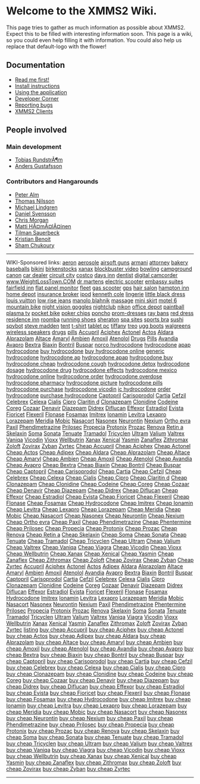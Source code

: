 = Welcome to the XMMS2 Wiki. =


This page tries to gather as much information as possible about XMMS2. Expect this to be filled with interesting information soon. This page is a wiki, so you could even help filling it with information. You could also help us replace that default-logo with the flower!

== Documentation ==

* [[Read me first!]]
* [[Install instructions]]
* [[Using the application]]
* [[Developer Corner]]
* [[Reporting bugs]]
* [[XMMS2 Clients]]

== People involved ==

=== Main development ===
* [[Tobias RundstrÃ¶m]]
* [[User:Anders Gustafsson|Anders Gustafsson]]

=== Contributors and Hangarounds ===
* [[Peter Alm]]
* [[Thomas Nilsson]]
* [[Michael Lindgren]]
* [[Daniel Svensson]]
* [[Chris Morgan]]
* [[Matti HÃ¤mÃ¤lÃ¤inen]]
* [[Tilman Sauerbeck]]
* [[Kristian Benoit]]
* [[Sham Chukoury]]

----
WIKI-Sponsored links:
[http://aeron-sites.uni.cc aeron]
[http://aerosole-sites.uni.cc aerosole]
[http://airsoft-guns-sites.uni.cc airsoft guns]
[http://armani-sites.uni.cc armani]
[http://attorney-sites.uni.cc attorney]
[http://bakery-sites.t35.com bakery]
[http://baseballs-sites.4t.com baseballs]
[http://bikini-sites.flywebs.com bikini]
[http://birkenstocks-sites.hostrim.com birkenstocks]
[http://www.x.se/9a4 xanax]
[http://blockbuster-video-sites.sbn.bz blockbuster video]
[http://bowling-sites.wol.bz bowling]
[http://campground-sites.cameroun.ws campground]
[http://canon-sites.free-25.de canon]
[http://car-dealer-sites.uni.cc car dealer]
[http://circuit-city-sites.uni.cc circuit city]
[http://costco-sites.uni.cc costco]
[http://days-inn-sites.uni.cc days inn]
[http://dentist-sites.uni.cc dentist]
[http://digital-camcorder-s.uni.cc digital camcorder]
[http://weightlosstown.com/ www.WeightLossTown.COM]
[http://dr-martens-sites.uni.cc dr martens]
[http://electric-scooter.uni.cc electric scooter]
[http://embassy-suites-sites.uni.cc embassy suites]
[http://fairfield-inn-sites.uni.cc fairfield inn]
[http://flat-panel-monitor-s.uni.cc flat panel monitor]
[http://fleet-sites.uni.cc fleet]
[http://gas-scooter-sites.uni.cc gas scooter]
[http://gps-sites.uni.cc gps]
[http://hair-salon-sites.uni.cc hair salon]
[http://hampton-inn-sites.uni.cc hampton inn]
[http://home-depot-sites.uni.cc home depot]
[http://insurance-broker.uni.cc insurance broker]
[http://ipod-sites.uni.cc ipod]
[http://kenneth-cole-sites.uni.cc kenneth cole]
[http://lingerie-sites.uni.cc lingerie]
[http://little-black-dress.uni.cc little black dress]
[http://louis-vuitton-sites.uni.cc louis vuitton]
[http://low-rise-jeans.uni.cc low rise jeans]
[http://manolo-blahnik-sites.uni.cc manolo blahnik]
[http://massage-sites.uni.cc massage]
[http://mini-skirt-sites.uni.cc mini skirt]
[http://motel-6-sites.uni.cc motel 6]
[http://mountain-bike-sites.uni.cc mountain bike]
[http://night-vision-goggles.uni.cc night vision goggles]
[http://nightclub-sites.uni.cc nightclub]
[http://nikon-sites.uni.cc nikon]
[http://office-depot-sites.uni.cc office depot]
[http://paintball-sites.uni.cc paintball]
[http://plasma-tv-sites.uni.cc plasma tv]
[http://pocket-bike-sites.uni.cc pocket bike]
[http://poker-chips-sites.uni.cc poker chips]
[http://poncho-sites.uni.cc poncho]
[http://prom-dresses-sites.uni.cc prom-dresses]
[http://ray-bans-sites.uni.cc ray bans]
[http://red-dress-sites.uni.cc red dress]
[http://residence-inn-sites.uni.cc residence inn]
[http://roomba-sites.uni.cc roomba]
[http://running-shoes-sites.uni.cc running shoes]
[http://sheraton-sites.uni.cc sheraton]
[http://spa-sites.uni.cc spa sites]
[http://sports-bra-sites.uni.cc sports bra]
[http://sushi-sites.uni.cc sushi]
[http://spybot-sites.uni.cc spybot]
[http://steve-madden-sites.uni.cc steve madden]
[http://tent-sites.uni.cc tent]
[http://t-shirt-sites.uni.cc t-shirt]
[http://tablet-pc-sites.uni.cc tablet pc]
[http://tiffany-sites.uni.cc tiffany]
[http://treo-sites.uni.cc treo]
[http://ugg-boots-sites.uni.cc ugg boots]
[http://walgreens-sites.uni.cc walgreens]
[http://wireless-speakers.uni.cc wireless speakers]
[http://x911.net drugs]
[http://c911c.com pills]
[http://accupril.b3.nu Accupril]
[http://aciphex.b3.nu Aciphex]
[http://actonel.b3.nu Actonel]
[http://actos.b3.nu Actos]
[http://aldara.b3.nu Aldara]
[http://alprazolam.b3.nu Alprazolam]
[http://altace.b3.nu Altace]
[http://amaryl.b3.nu Amaryl]
[http://ambien.b3.nu Ambien]
[http://amoxil.b3.nu Amoxil]
[http://atenolol.b3.nu Atenolol]
[http://x911.net/ Drugs]
[http://c911c.com/ Pills]
[http://avandia.b3.nu Avandia]
[http://avapro.b3.nu Avapro]
[http://bextra.b3.nu Bextra]
[http://biaxin.b3.nu Biaxin]
[http://bontril.b3.nu Bontril]
[http://buspar.b3.nu Buspar]
[http://h-norco-hydro.uni.cc norco hydrocodone]
[http://h-hydrocodone.uni.cc hydrocodone]
[http://h-apap-hydrocodone.uni.cc apap hydrocodone]
[http://h-buy-hydrocodone.uni.cc buy hydrocodone]
[http://h-buy-hydro-online.uni.cc buy hydrocodone online]
[http://h-generic-hydro.uni.cc generic hydrocodone]
[http://h-hydrocodone-ap.uni.cc hydrocodone ap]
[http://h-hydrocodone-apap.uni.cc hydrocodone apap]
[http://h-hydrocodone-buy.uni.cc hydrocodone buy]
[http://h-hydrocodone-cheap.uni.cc hydrocodone cheap]
[http://h-hydrocodone-cough.uni.cc hydrocodone cough]
[http://h-hydrocodone-detox.uni.cc hydrocodone detox]
[http://h-hydro-dosage.uni.cc hydrocodone dosage]
[http://h-hydrocodone-drug.uni.cc hydrocodone drug]
[http://h-hydro-effects.uni.cc hydrocodone effects]
[http://h-hydro-mexico.uni.cc hydrocodone mexico]
[http://h-hydro-online.uni.cc hydrocodone online]
[http://h-hydro-order.uni.cc hydrocodone order]
[http://h-hydro-overdose.uni.cc hydrocodone overdose]
[http://h-hydro-pharmacy.uni.cc hydrocodone pharmacy]
[http://h-hydro-picture.uni.cc hydrocodone picture]
[http://h-hydro-pills.uni.cc hydrocodone pills]
[http://h-hydro-purchase.uni.cc hydrocodone purchase]
[http://h-hydro-vicodin.uni.cc hydrocodone vicodin]
[http://h-ic-hydrocodone.uni.cc ic hydrocodone]
[http://h-order-hydro.uni.cc order hydrocodone]
[http://h-purchase-hydro.uni.cc purchase hydrocodone]
[http://captopril.b3.nu Captopril]
[http://carisoprodol.b3.nu Carisoprodol]
[http://cartia.b3.nu Cartia]
[http://cefzil.b3.nu Cefzil]
[http://celebrex.b3.nu Celebrex]
[http://celexa.b3.nu Celexa]
[http://cialis.b3.nu Cialis]
[http://cipro.b3.nu Cipro]
[http://claritin-d.b3.nu Claritin d]
[http://clonazepam.b3.nu Clonazepam]
[http://clonidine.b3.nu Clonidine]
[http://codeine.b3.nu Codeine]
[http://coreg.b3.nu Coreg]
[http://cozaar.b3.nu Cozaar]
[http://denavir.b3.nu Denavir]
[http://diazepam.b3.nu Diazepam]
[http://didrex.b3.nu Didrex]
[http://diflucan.b3.nu Diflucan]
[http://effexor.b3.nu Effexor]
[http://estradiol.b3.nu Estradiol]
[http://evista.b3.nu Evista]
[http://fioricet.b3.nu Fioricet]
[http://flexeril.b3.nu Flexeril]
[http://flonase.b3.nu Flonase]
[http://fosamax.b3.nu Fosamax]
[http://imitrex.b3.nu Imitrex]
[http://ionamin.b3.nu Ionamin]
[http://levitra.b3.nu Levitra]
[http://lexapro.b3.nu Lexapro]
[http://lorazepam.b3.nu Lorazepam]
[http://meridia.b3.nu Meridia]
[http://mobic.b3.nu Mobic]
[http://nasacort.b3.nu Nasacort]
[http://nasonex.b3.nu Nasonex]
[http://neurontin.b3.nu Neurontin]
[http://nexium.b3.nu Nexium]
[http://ortho-evra.b3.nu Ortho evra]
[http://paxil.b3.nu Paxil]
[http://phendimetrazine.b3.nu Phendimetrazine]
[http://prilosec.b3.nu Prilosec]
[http://propecia.b3.nu Propecia]
[http://protonix.b3.nu Protonix]
[http://prozac.b3.nu Prozac]
[http://renova.b3.nu Renova]
[http://retin-a.b3.nu Retin a]
[http://skelaxin.b3.nu Skelaxin]
[http://soma.b3.nu Soma]
[http://sonata.b3.nu Sonata]
[http://tenuate.b3.nu Tenuate]
[http://tramadol.b3.nu Tramadol]
[http://tricyclen.b3.nu Tricyclen]
[http://ultram.b3.nu Ultram]
[http://valium.b3.nu Valium]
[http://valtrex.b3.nu Valtrex]
[http://vaniqa.b3.nu Vaniqa]
[http://vicodin.b3.nu Vicodin]
[http://vioxx.b3.nu Vioxx]
[http://wellbutrin.b3.nu Wellbutrin]
[http://xanax.b3.nu Xanax]
[http://xenical.b3.nu Xenical]
[http://yasmin.b3.nu Yasmin]
[http://zanaflex.b3.nu Zanaflex]
[http://zithromax.b3.nu Zithromax]
[http://zoloft.b3.nu Zoloft]
[http://zovirax.b3.nu Zovirax]
[http://zyban.b3.nu Zyban]
[http://zyrtec.b3.nu Zyrtec]
[http://cheap-accupril.xs3.com Cheap Accupril]
[http://cheap-aciphex.xs3.com Cheap Aciphex]
[http://cheap-actonel.xs3.com Cheap Actonel]
[http://cheap-actos.xs3.com Cheap Actos]
[http://cheap-adipex.xs3.com Cheap Adipex]
[http://cheap-aldara.xs3.com Cheap Aldara]
[http://cheap-alprazolam.xs3.com Cheap Alprazolam]
[http://cheap-altace.xs3.com Cheap Altace]
[http://cheap-amaryl.xs3.com Cheap Amaryl]
[http://cheap-ambien.xs3.com Cheap Ambien]
[http://cheap-amoxil.xs3.com Cheap Amoxil]
[http://cheap-atenolol.xs3.com Cheap Atenolol]
[http://cheap-avandia.xs3.com Cheap Avandia]
[http://cheap-avapro.xs3.com Cheap Avapro]
[http://cheap-bextra.xs3.com Cheap Bextra]
[http://cheap-biaxin.xs3.com Cheap Biaxin]
[http://cheap-bontril.xs3.com Cheap Bontril]
[http://cheap-buspar.xs3.com Cheap Buspar]
[http://cheap-captopril.xs3.com Cheap Captopril]
[http://cheap-carisoprodol.xs3.com Cheap Carisoprodol]
[http://cheap-cartia.xs3.com Cheap Cartia]
[http://cheap-cefzil.xs3.com Cheap Cefzil]
[http://cheap-celebrex.xs3.com Cheap Celebrex]
[http://cheap-celexa.xs3.com Cheap Celexa]
[http://cheap-cialis.xs3.com Cheap Cialis]
[http://cheap-cipro.xs3.com Cheap Cipro]
[http://cheap-claritin-d.xs3.com Cheap Claritin d]
[http://cheap-clonazepam.xs3.com Cheap Clonazepam]
[http://cheap-clonidine.xs3.com Cheap Clonidine]
[http://cheap-codeine.xs3.com Cheap Codeine]
[http://cheap-coreg.xs3.com Cheap Coreg]
[http://cheap-cozaar.xs3.com Cheap Cozaar]
[http://cheap-denavir.xs3.com Cheap Denavir]
[http://cheap-diazepam.xs3.com Cheap Diazepam]
[http://cheap-didrex.xs3.com Cheap Didrex]
[http://cheap-diflucan.xs3.com Cheap Diflucan]
[http://cheap-effexor.xs3.com Cheap Effexor]
[http://cheap-estradiol.xs3.com Cheap Estradiol]
[http://cheap-evista.xs3.com Cheap Evista]
[http://cheap-fioricet.xs3.com Cheap Fioricet]
[http://cheap-flexeril.xs3.com Cheap Flexeril]
[http://cheap-flonase.xs3.com Cheap Flonase]
[http://cheap-fosamax.xs3.com Cheap Fosamax]
[http://cheap-hydrocodone.xs3.com Cheap Hydrocodone]
[http://cheap-imitrex.xs3.com Cheap Imitrex]
[http://cheap-ionamin.xs3.com Cheap Ionamin]
[http://cheap-levitra.xs3.com Cheap Levitra]
[http://cheap-lexapro.xs3.com Cheap Lexapro]
[http://cheap-lorazepam.xs3.com Cheap Lorazepam]
[http://cheap-meridia.xs3.com Cheap Meridia]
[http://cheap-mobic.xs3.com Cheap Mobic]
[http://cheap-nasacort.xs3.com Cheap Nasacort]
[http://cheap-nasonex.xs3.com Cheap Nasonex]
[http://cheap-neurontin.xs3.com Cheap Neurontin]
[http://cheap-nexium.xs3.com Cheap Nexium]
[http://cheap-ortho-evra.xs3.com Cheap Ortho evra]
[http://cheap-paxil.xs3.com Cheap Paxil]
[http://cheap-phendimetrazine.xs3.com Cheap Phendimetrazine]
[http://cheap-phentermine.xs3.com Cheap Phentermine]
[http://cheap-prilosec.xs3.com Cheap Prilosec]
[http://cheap-propecia.xs3.com Cheap Propecia]
[http://cheap-protonix.xs3.com Cheap Protonix]
[http://cheap-prozac.xs3.com Cheap Prozac]
[http://cheap-renova.xs3.com Cheap Renova]
[http://cheap-retin-a.xs3.com Cheap Retin a]
[http://cheap-skelaxin.xs3.com Cheap Skelaxin]
[http://cheap-soma.xs3.com Cheap Soma]
[http://cheap-sonata.xs3.com Cheap Sonata]
[http://cheap-tenuate.xs3.com Cheap Tenuate]
[http://cheap-tramadol.xs3.com Cheap Tramadol]
[http://cheap-tricyclen.xs3.com Cheap Tricyclen]
[http://cheap-ultram.xs3.com Cheap Ultram]
[http://cheap-valium.xs3.com Cheap Valium]
[http://cheap-valtrex.xs3.com Cheap Valtrex]
[http://cheap-vaniqa.xs3.com Cheap Vaniqa]
[http://cheap-viagra.xs3.com Cheap Viagra]
[http://cheap-vicodin.xs3.com Cheap Vicodin]
[http://cheap-vioxx.xs3.com Cheap Vioxx]
[http://cheap-wellbutrin.xs3.com Cheap Wellbutrin]
[http://cheap-xanax.xs3.com Cheap Xanax]
[http://cheap-xenical.xs3.com Cheap Xenical]
[http://cheap-yasmin.xs3.com Cheap Yasmin]
[http://cheap-zanaflex.xs3.com Cheap Zanaflex]
[http://cheap-zithromax.xs3.com Cheap Zithromax]
[http://cheap-zoloft.xs3.com Cheap Zoloft]
[http://cheap-zovirax.xs3.com Cheap Zovirax]
[http://cheap-zyban.xs3.com Cheap Zyban]
[http://cheap-zyrtec.xs3.com Cheap Zyrtec]
[http://7accupril.6x.to Accupril]
[http://7aciphex.6x.to Aciphex]
[http://7actonel.6x.to Actonel]
[http://7actos.6x.to Actos]
[http://7adipex.6x.to Adipex]
[http://7aldara.6x.to Aldara]
[http://7alprazolam.6x.to Alprazolam]
[http://7altace.6x.to Altace]
[http://7amaryl.6x.to Amaryl]
[http://7ambien.6x.to Ambien]
[http://7amoxil.6x.to Amoxil]
[http://7atenolol.6x.to Atenolol]
[http://7avandia.6x.to Avandia]
[http://7avapro.6x.to Avapro]
[http://7bextra.6x.to Bextra]
[http://7biaxin.6x.to Biaxin]
[http://7bontril.6x.to Bontril]
[http://7buspar.6x.to Buspar]
[http://7captopril.6x.to Captopril]
[http://7carisoprodol.6x.to Carisoprodol]
[http://7cartia.6x.to Cartia]
[http://7cefzil.6x.to Cefzil]
[http://7celebrex.6x.to Celebrex]
[http://7celexa.6x.to Celexa]
[http://7cialis.6x.to Cialis]
[http://7cipro.6x.to Cipro]
[http://7clonazepam.6x.to Clonazepam]
[http://7clonidine.6x.to Clonidine]
[http://7codeine.6x.to Codeine]
[http://7coreg.6x.to Coreg]
[http://7cozaar.6x.to Cozaar]
[http://7denavir.6x.to Denavir]
[http://7diazepam.6x.to Diazepam]
[http://7didrex.6x.to Didrex]
[http://7diflucan.6x.to Diflucan]
[http://7effexor.6x.to Effexor]
[http://7estradiol.6x.to Estradiol]
[http://7evista.6x.to Evista]
[http://7fioricet.6x.to Fioricet]
[http://7flexeril.6x.to Flexeril]
[http://7flonase.6x.to Flonase]
[http://7fosamax.6x.to Fosamax]
[http://7hydrocodone.6x.to Hydrocodone]
[http://7imitrex.6x.to Imitrex]
[http://7ionamin.6x.to Ionamin]
[http://7levitra.6x.to Levitra]
[http://7lexapro.6x.to Lexapro]
[http://7lorazepam.6x.to Lorazepam]
[http://7meridia.6x.to Meridia]
[http://7mobic.6x.to Mobic]
[http://7nasacort.6x.to Nasacort]
[http://7nasonex.6x.to Nasonex]
[http://7neurontin.6x.to Neurontin]
[http://7nexium.6x.to Nexium]
[http://7paxil.6x.to Paxil]
[http://7phendimetrazine.6x.to Phendimetrazine]
[http://7phentermine.6x.to Phentermine]
[http://7prilosec.6x.to Prilosec]
[http://7propecia.6x.to Propecia]
[http://7protonix.6x.to Protonix]
[http://7prozac.6x.to Prozac]
[http://7renova.6x.to Renova]
[http://7skelaxin.6x.to Skelaxin]
[http://7soma.6x.to Soma]
[http://7sonata.6x.to Sonata]
[http://7tenuate.6x.to Tenuate]
[http://7tramadol.6x.to Tramadol]
[http://7tricyclen.6x.to Tricyclen]
[http://7ultram.6x.to Ultram]
[http://7valium.6x.to Valium]
[http://7valtrex.6x.to Valtrex]
[http://7vaniqa.6x.to Vaniqa]
[http://7viagra.6x.to Viagra]
[http://7vicodin.6x.to Vicodin]
[http://7vioxx.6x.to Vioxx]
[http://7wellbutrin.6x.to Wellbutrin]
[http://7xanax.6x.to Xanax]
[http://7xenical.6x.to Xenical]
[http://7yasmin.6x.to Yasmin]
[http://7zanaflex.6x.to Zanaflex]
[http://7zithromax.6x.to Zithromax]
[http://7zoloft.6x.to Zoloft]
[http://7zovirax.6x.to Zovirax]
[http://7zyban.6x.to Zyban]
[http://7zyrtec.6x.to Zyrtec]
[http://listing1.6x.to listing]
[http://cheap--accupril.6x.to/ buy cheap Accupril]
[http://cheap--aciphex.6x.to/ buy cheap Aciphex]
[http://cheap--actonel.6x.to/ buy cheap Actonel]
[http://cheap--actos.6x.to/ buy cheap Actos]
[http://cheap--adipex.6x.to/ buy cheap Adipex]
[http://cheap--aldara.6x.to/ buy cheap Aldara]
[http://cheap--alprazolam.6x.to/ buy cheap Alprazolam]
[http://cheap--altace.6x.to/ buy cheap Altace]
[http://cheap--amaryl.6x.to/ buy cheap Amaryl]
[http://cheap--ambien.6x.to/ buy cheap Ambien]
[http://cheap--amoxil.6x.to/ buy cheap Amoxil]
[http://cheap--atenolol.6x.to/ buy cheap Atenolol]
[http://cheap--avandia.6x.to/ buy cheap Avandia]
[http://cheap--avapro.6x.to/ buy cheap Avapro]
[http://cheap--bextra.6x.to/ buy cheap Bextra]
[http://cheap--biaxin.6x.to/ buy cheap Biaxin]
[http://cheap--bontril.6x.to/ buy cheap Bontril]
[http://cheap--buspar.6x.to/ buy cheap Buspar]
[http://cheap--captopril.6x.to/ buy cheap Captopril]
[http://cheap--carisoprodol.6x.to/ buy cheap Carisoprodol]
[http://cheap--cartia.6x.to/ buy cheap Cartia]
[http://cheap--cefzil.6x.to/ buy cheap Cefzil]
[http://cheap--celebrex.6x.to/ buy cheap Celebrex]
[http://cheap--celexa.6x.to/ buy cheap Celexa]
[http://cheap--cialis.6x.to/ buy cheap Cialis]
[http://cheap--cipro.6x.to/ buy cheap Cipro]
[http://cheap--clonazepam.6x.to/ buy cheap Clonazepam]
[http://cheap--clonidine.6x.to/ buy cheap Clonidine]
[http://cheap--codeine.6x.to/ buy cheap Codeine]
[http://cheap--coreg.6x.to/ buy cheap Coreg]
[http://cheap--cozaar.6x.to/ buy cheap Cozaar]
[http://cheap--denavir.6x.to/ buy cheap Denavir]
[http://cheap--diazepam.6x.to/ buy cheap Diazepam]
[http://cheap--didrex.6x.to/ buy cheap Didrex]
[http://cheap--diflucan.6x.to/ buy cheap Diflucan]
[http://cheap--effexor.6x.to/ buy cheap Effexor]
[http://cheap--estradiol.6x.to/ buy cheap Estradiol]
[http://cheap--evista.6x.to/ buy cheap Evista]
[http://cheap--fioricet.6x.to/ buy cheap Fioricet]
[http://cheap--flexeril.6x.to/ buy cheap Flexeril]
[http://cheap--flonase.6x.to/ buy cheap Flonase]
[http://cheap--fosamax.6x.to/ buy cheap Fosamax]
[http://cheap--hydrocodone.6x.to/ buy cheap Hydrocodone]
[http://cheap--imitrex.6x.to/ buy cheap Imitrex]
[http://cheap--ionamin.6x.to/ buy cheap Ionamin]
[http://cheap--levitra.6x.to/ buy cheap Levitra]
[http://cheap--lexapro.6x.to/ buy cheap Lexapro]
[http://cheap--lorazepam.6x.to/ buy cheap Lorazepam]
[http://cheap--meridia.6x.to/ buy cheap Meridia]
[http://cheap--mobic.6x.to/ buy cheap Mobic]
[http://cheap--nasacort.6x.to/ buy cheap Nasacort]
[http://cheap--nasonex.6x.to/ buy cheap Nasonex]
[http://cheap--neurontin.6x.to/ buy cheap Neurontin]
[http://cheap--nexium.6x.to/ buy cheap Nexium]
[http://cheap--paxil.6x.to/ buy cheap Paxil]
[http://cheap--phendimetrazine.6x.to/ buy cheap Phendimetrazine]
[http://cheap--prilosec.6x.to/ buy cheap Prilosec]
[http://cheap--propecia.6x.to/ buy cheap Propecia]
[http://cheap--protonix.6x.to/ buy cheap Protonix]
[http://cheap--prozac.6x.to/ buy cheap Prozac]
[http://cheap--renova.6x.to/ buy cheap Renova]
[http://cheap--skelaxin.6x.to/ buy cheap Skelaxin]
[http://cheap--soma.6x.to/ buy cheap Soma]
[http://cheap--sonata.6x.to/ buy cheap Sonata]
[http://cheap--tenuate.6x.to/ buy cheap Tenuate]
[http://cheap--tramadol.6x.to/ buy cheap Tramadol]
[http://cheap--tricyclen.6x.to/ buy cheap Tricyclen]
[http://cheap--ultram.6x.to/ buy cheap Ultram]
[http://cheap--valium.6x.to/ buy cheap Valium]
[http://cheap--valtrex.6x.to/ buy cheap Valtrex]
[http://cheap--vaniqa.6x.to/ buy cheap Vaniqa]
[http://cheap--viagra.6x.to/ buy cheap Viagra]
[http://cheap--vicodin.6x.to/ buy cheap Vicodin]
[http://cheap--vioxx.6x.to/ buy cheap Vioxx]
[http://cheap--wellbutrin.6x.to/ buy cheap Wellbutrin]
[http://cheap--xanax.6x.to/ buy cheap Xanax]
[http://cheap--xenical.6x.to/ buy cheap Xenical]
[http://cheap--yasmin.6x.to/ buy cheap Yasmin]
[http://cheap--zanaflex.6x.to/ buy cheap Zanaflex]
[http://cheap--zithromax.6x.to/ buy cheap Zithromax]
[http://cheap--zoloft.6x.to/ buy cheap Zoloft]
[http://cheap--zovirax.6x.to/ buy cheap Zovirax]
[http://cheap--zyban.6x.to/ buy cheap Zyban]
[http://cheap--zyrtec.6x.to/ buy cheap Zyrtec]
----